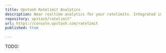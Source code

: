 ---
title: Upstash Ratelimit Analytics
description: Near realtime analytics for your ratelimits. Integrated into the @upstash/ratelimit library.
repository: upstash/ratelimit"
url: https://console.upstash.com/ratelimit
published: true
  
---

TODO: